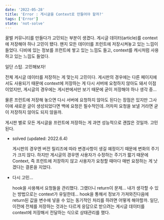 ```yaml
---
date: '2022-05-28'
title: 'Error : 게시글을 Context로 만들어야 할까?'
tags: ['Error']
state: 'not-solve'
---
```


꿀벌 커뮤니티를 만들다가 고민되는 부분이 생겼다. 
게시글 데이터(article)를 context에 저장해야 하나 고민이 됐다.
왠지 모든 데이터를 프런트에 저장시켜놓고 있는 느낌이 들었다.
디비에 있는 정보를 프런트에 쌓고 있는 느낌도 들고, context를 캐시처럼 사용하고 있는 느낌도 들었다.

일단 스탑. 고민해보자!

전체 게시글 데이터를 저장하는 게 맞는지 고민이다.
게시판의 경우에는 다른 페이지에서도 사용되기 때문에 context에 저장하는 게 다시 서버에 요청하지
않아도 돼서 이점이었지만, 게시글의 경우에는 게시판에서만 보기 때문에 굳이 저장해야 하나 생각 중...

물론 프런트에 저장해 놓으면 다시 서버에 요청하지 않아도 된다는 장점은 있지만 그사이에 새로운 글이 생성되었다면
백에 요청은 필수적인데..어차피 요청을 보낼 거라면 굳이 저장하지 않아도 되지 않을까.

게시판 별로 모든 게시글을 프런트에 저장하는 게 과연 성능적으로 괜찮은 것일까. 고민된다.

- solved (updated: 2022.6.4)

  게시판의 경우엔 버전 릴리즈에 따라 변경사항이 생길 예정이기 때문에
  변화의 주기가 크지 않다. 하지만 게시글의 경우엔 사용자가 수정하는 주기가 짧기 때문에
  Context, 즉 프런트에 저장하지 않고 사용자가 요청할 때마다 
  매번 요정하는 게 낫겠다는 결론을 지었다.
  
- 다시 고민...

  hook을 사용해서 요청들을 관리했다. 그랬더니 return이 문제... 
  내가 생각할 수 있는 방법으로는 context가 유일한데...
  hook을 통해서 정보가 가져와진다음에 return된 값을 변수에 넣을 수 있는
  동기적인 처리를 하려면 어떻게 해야할까. 
  일단, 이전에 전체를 저장하는 것과는 다르게
  응답으로 받으려는 게시글 데이터를 context에 저장해서 전달하는 식으로 상태관리를 했다.